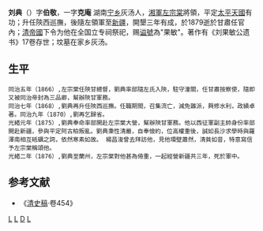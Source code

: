 '''刘典'''（{{bd|1820年||1879年|}}）字'''伯敬'''，一字'''克庵''' 湖南[[宁乡|宁乡]]灰汤人，[[湘軍|湘軍]][[左宗棠|左宗棠]]將領，平定[[太平天國|太平天國]]有功；升任陝西巡撫，後隨左領軍至[[新疆|新疆]]，開墾三年有成，於1879逝於甘肅任官內；[[清帝國|清帝國]]下令为他在全国立专祠祭祀，赐[[谥號|谥號]]為"果敏"。著作有《刘果敏公遗书》17卷存世；坟墓在家乡灰汤。

==生平==
 同治五年（1866）,左宗棠任陝甘總督，劉典率部隨左氏入陝，駐守潼關，任甘肅按察使，隨即又被同治帝封為三品卿，幫辦陝甘軍務。
 同治七年（1868）,劉典再升任陝西巡撫。任職期間，召集流亡，減免雜派，興修水利，政績卓著。同治九年（1870）,劉再乞歸省。
 光緒元年（1875）,劉典奉命率部開赴左宗棠大營，幫辦陝甘軍務。他以西征軍副主帥身份率部開赴新疆，參與平定阿古柏叛亂。劉典秉性清嚴，自奉儉約，位高權重後，誠如長沙求學時與羅澤南相互砥礪之詞，依然寒素如故。 楊昌浚曾去拜訪他，見他環壁蕭然，清貧如昔，特意寫信予左宗棠稱頌他。
 光緒二年（1876）,劉典至蘭州，左宗棠對他甚為倚重，一起經營新疆共三年，死於軍中。

==参考文献==
*《[[清史稿|清史稿]]·卷454》
{{清朝人物小作品}}

[[Category:宁乡县人|L]]
[[Category:清朝陝西巡撫|L]]
[[Category:劉姓|D]]
[[Category:湘軍人物|L]]